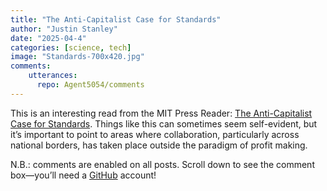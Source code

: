 ```yaml
---
title: "The Anti-Capitalist Case for Standards"
author: "Justin Stanley"
date: "2025-04-4"
categories: [science, tech]
image: "Standards-700x420.jpg"
comments:
    utterances:
      repo: Agent5054/comments
---
```


This is an interesting read from the MIT Press Reader: [The Anti-Capitalist Case for Standards](https://thereader.mitpress.mit.edu/the-anti-capitalist-case-for-standards/){.external target="_blank"}. Things like this can sometimes seem self-evident, but it's important to point to areas where collaboration, particularly across national borders, has taken place outside the paradigm of profit making.

N.B.: comments are enabled on all posts. Scroll down to see the comment box—you'll need a [GitHub](https://github.com){.external target="_blank"} account!
